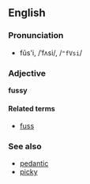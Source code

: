 ==English==
===Pronunciation===
*fŭs'i, /ˈfʌsi/, /<tt>"fVsi</tt>/

===Adjective===
'''fussy'''

====Related terms====
*[[fuss]]

===See also===
*[[pedantic]]
*[[picky]]